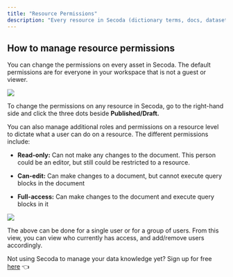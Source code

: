 ```yaml
---
title: "Resource Permissions"
description: "Every resource in Secoda (dictionary terms, docs, datasets) has customizable permissions."
---
```


## **How to manage resource permissions**

You can change the permissions on every asset in Secoda. The default permissions are for everyone in your workspace that is not a guest or viewer. 

![](https://3544070331-files.gitbook.io/~/files/v0/b/gitbook-x-prod.appspot.com/o/spaces%2FqxbfBjqa19PllrcxgKxO%2Fuploads%2FxNZ6g8gc5CM7ondU5plt%2FGroup%20597.png?alt=media&token=0b53cf38-0a73-40e3-ab3e-2b7ed441b481)

To change the permissions on any resource in Secoda, go to the right-hand side and click the three dots beside **Published/Draft.** 

You can also manage additional roles and permissions on a resource level to dictate what a user can do on a resource. The different permissions include:

* **Read-only:** Can not make any changes to the document. This person could be an editor, but still could be restricted to a resource.

* **Can-edit:** Can make changes to a document, but cannot execute query blocks in the document

* **Full-access:** Can make changes to the document and execute query blocks in it

![](https://3544070331-files.gitbook.io/~/files/v0/b/gitbook-x-prod.appspot.com/o/spaces%2FqxbfBjqa19PllrcxgKxO%2Fuploads%2FRhMSKhPFSsTnwNCAqf7G%2FScreen%20Shot%202022-06-13%20at%2012.14.10%20PM.png?alt=media&token=8a4dd894-dbb9-4dde-bdaf-4fff07215d07)


The above can be done for a single user or for a group of users. From this view, you can view who currently has access, and add/remove users accordingly. 

Not using Secoda to manage your data knowledge yet? Sign up for free [here](https://app.secoda.co) 👈